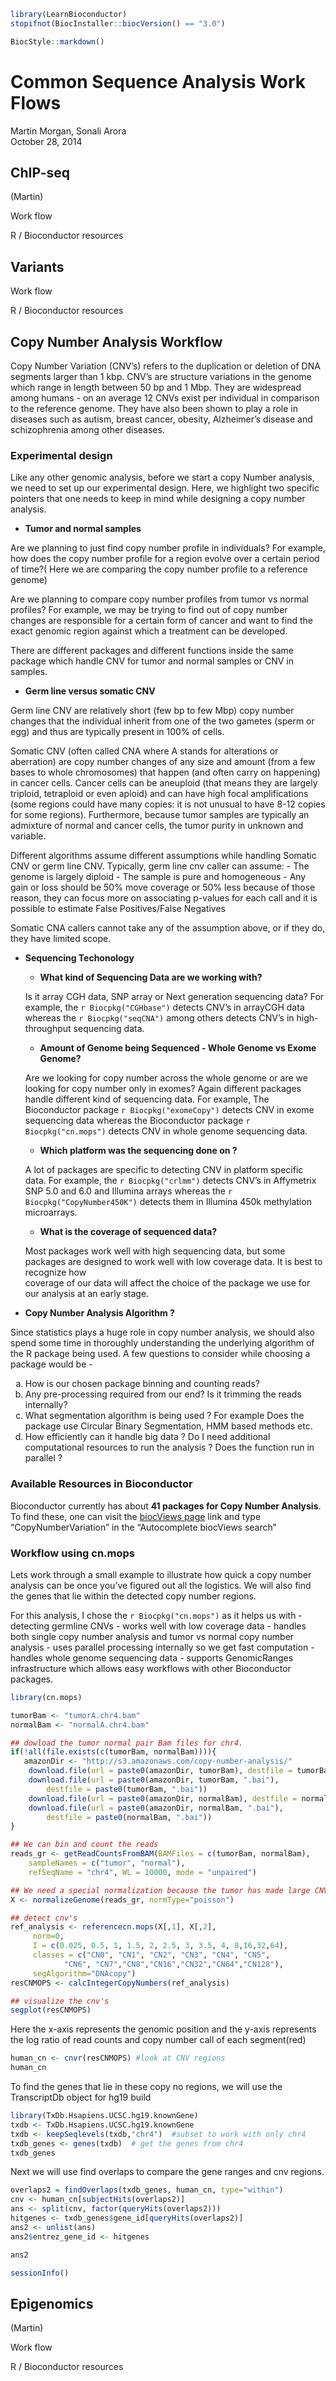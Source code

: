<!--
%\VignetteIndexEntry{02.2 Other Sequence Analysis Work Flows}
%\VignettePackage{LearnBioconductor}
%\VignetteEngine{knitr::knitr}
-->

```r
library(LearnBioconductor)
stopifnot(BiocInstaller::biocVersion() == "3.0")
```

```r
BiocStyle::markdown()
```

# Common Sequence Analysis Work Flows

Martin Morgan, Sonali Arora<br/>
October 28, 2014

## ChIP-seq

(Martin)

Work flow

R / Bioconductor resources

## Variants

Work flow

R / Bioconductor resources

## Copy Number Analysis Workflow

Copy Number Variation (CNV's) refers to the duplication or deletion of DNA 
segments larger than 1 kbp. CNV's are structure variations in the genome 
which range in length between 50 bp and 1 Mbp. They are widespread among 
humans - on an average 12 CNVs exist per individual in comparison to the 
reference genome. They have also been shown to play a role in diseases such 
as autism, breast cancer, obesity, Alzheimer’s disease and schizophrenia 
among other diseases. 

### Experimental design

Like any other genomic analysis, before we start a copy Number 
analysis, we need to set up our experimental design. Here, we highlight two 
specific pointers that one needs to keep in mind while designing a copy number
analysis. 

* __Tumor and normal samples__

Are we planning to just find copy number profile in individuals? For 
example, how does the copy number profile for a region evolve over a certain 
period of time?( Here we are comparing the copy number profile to a reference 
genome)

Are we planning to compare copy number profiles from tumor vs normal profiles?
For example, we may be trying to find out of copy number changes are responsible
for a certain form of cancer and want to find the exact genomic region against
which a treatment can be developed. 

There are different packages and different functions inside the same package
which handle CNV for tumor and normal samples or CNV in samples.  

* __Germ line versus somatic CNV__

Germ line CNV are relatively short (few bp to few Mbp) copy number changes that 
the individual inherit from one of the two gametes (sperm or egg) and thus are 
typically present in 100% of cells.

Somatic CNV (often called CNA where A stands for alterations or aberration) are
copy number changes of any size and amount (from a few bases to whole 
chromosomes) that happen (and often carry on happening) in cancer cells. 
Cancer cells can be aneuploid (that means they are largely triploid, 
tetraploid or even aploid) and can have high focal amplifications 
(some regions could have many copies: it is not unusual to have 8-12 copies for 
some regions). Furthermore, because tumor samples are typically an admixture 
of normal and cancer cells, the tumor purity in unknown and variable. 

Different algorithms assume different assumptions while handling Somatic CNV 
or germ line CNV. Typically, germ line cnv caller can assume:
- The genome is largely diploid
- The sample is pure and homogeneous
-  Any gain or loss should be 50% move coverage or 50% less
because of those reason, they can focus more on associating p-values for each 
call and it is possible to estimate False Positives/False Negatives

Somatic CNA callers cannot take any of the assumption above, or if they do, 
they have limited scope.

* __Sequencing Techonology__ 

    + **What kind of Sequencing Data are we working with?** 
    
    Is it array CGH data, SNP array or Next generation sequencing data? For 
    example, the `r Biocpkg("CGHbase")` detects CNV's in arrayCGH data  whereas 
    the `r Biocpkg("seqCNA")` among others detects CNV's in high-throughput 
    sequencing data. 

    + **Amount of Genome being Sequenced - Whole Genome vs Exome Genome?**
    
    Are we looking for copy number across the whole genome or are we looking for 
    copy number only in exomes? Again different packages handle different kind 
    of sequencing data. For example, The Bioconductor package 
    `r Biocpkg("exomeCopy")` detects CNV in exome sequencing data whereas the 
    Bioconductor package `r Biocpkg("cn.mops")` detects CNV in whole genome 
    sequencing data.

    + **Which platform was the sequencing done on ?**
    
    A lot of packages are specific to detecting CNV in platform specific data. 
    For example, the `r Biocpkg("crlmm")` detects CNV's in Affymetrix SNP 5.0 
    and 6.0 and Illumina arrays whereas the `r Biocpkg("CopyNumber450K")` 
    detects them in Illumina 450k methylation microarrays. 

    + **What is the coverage of sequenced data?**  
    
    Most packages work well with high sequencing data, but some packages are 
    designed to work well with low coverage data. It is best to recognize how  
    coverage of our data will affect the choice of the package we use for our 
    analysis at an early stage. 

* __Copy Number Analysis Algorithm ?__
    
Since statistics plays a huge role in copy number analysis, we should also 
spend some time in thoroughly understanding the underlying algorithm of the 
R package being used. A few questions to consider while choosing a package 
would be - 

a) How is our chosen package binning and counting reads?
b) Any pre-processing required from our end? Is it trimming the reads 
internally? 
c) What segmentation algorithm is being used ? For example Does the package 
use Circular Binary Segmentation, HMM based methods etc. 
d) How efficiently can it handle big data ? Do I need additional 
computational resources to run the analysis ? Does the function run in 
parallel ?

### Available Resources in Bioconductor 

Bioconductor currently has about **41 packages for Copy Number Analysis**. 
To find these, one can visit the 
[biocViews page](http://www.bioconductor.org/packages/devel/BiocViews.html#___Software.) 
link and type "CopyNumberVariation" in the "Autocomplete biocViews search"

### Workflow using cn.mops 

Lets work through a small example to illustrate how quick a copy number analysis
can be once you've figured out all the logistics. We will also find the genes 
that lie within the detected copy number regions. 

For this analysis, I chose the `r Biocpkg("cn.mops")` as it helps us with 
- detecting germline CNVs
- works well with low coverage data 
- handles both single copy number analysis and tumor vs normal copy number 
analysis
- uses parallel processing internally so we get fast computation
- handles whole genome sequencing data
- supports GenomicRanges infrastructure which allows easy workflows with other
Bioconductor packages.
```r
library(cn.mops)

tumorBam <- "tumorA.chr4.bam"
normalBam <- "normalA.chr4.bam"

## dowload the tumor normal pair Bam files for chr4. 
if(!all(file.exists(c(tumorBam, normalBam)))){
   amazonDir <- "http://s3.amazonaws.com/copy-number-analysis/"
    download.file(url = paste0(amazonDir, tumorBam), destfile = tumorBam)
    download.file(url = paste0(amazonDir, tumorBam, ".bai"), 
        destfile = paste0(tumorBam, ".bai"))
    download.file(url = paste0(amazonDir, normalBam), destfile = normalBam)
    download.file(url = paste0(amazonDir, normalBam, ".bai"), 
        destfile = paste0(normalBam, ".bai"))
}

## We can bin and count the reads
reads_gr <- getReadCountsFromBAM(BAMFiles = c(tumorBam, normalBam),
    sampleNames = c("tumor", "normal"),
    refSeqName = "chr4", WL = 10000, mode = "unpaired")

## We need a special normalization because the tumor has made large CNVs
X <- normalizeGenome(reads_gr, normType="poisson")

## detect cnv's
ref_analysis <- referencecn.mops(X[,1], X[,2],
     norm=0, 
     I = c(0.025, 0.5, 1, 1.5, 2, 2.5, 3, 3.5, 4, 8,16,32,64), 
     classes = c("CN0", "CN1", "CN2", "CN3", "CN4", "CN5",
            "CN6", "CN7","CN8","CN16","CN32","CN64","CN128"),
     segAlgorithm="DNAcopy")
resCNMOPS <- calcIntegerCopyNumbers(ref_analysis)

## visualize the cnv's
segplot(resCNMOPS)
```

Here the x-axis represents the genomic position and the y-axis represents the 
log ratio of read counts and copy number call of each segment(red)

```r
human_cn <- cnvr(resCNMOPS) #look at CNV regions
human_cn
```

To find the genes that lie in these copy no regions, we will use the 
TranscriptDb  object for hg19 build 

```r
library(TxDb.Hsapiens.UCSC.hg19.knownGene)
txdb <- TxDb.Hsapiens.UCSC.hg19.knownGene 
txdb <- keepSeqlevels(txdb,"chr4")  #subset to work with only chr4
txdb_genes <- genes(txdb)  # get the genes from chr4
txdb_genes
```

Next we will use find overlaps to compare the gene ranges and cnv regions.
```r
overlaps2 = findOverlaps(txdb_genes, human_cn, type="within")
cnv <- human_cn[subjectHits(overlaps2)]
ans <- split(cnv, factor(queryHits(overlaps2)))
hitgenes <- txdb_genes$gene_id[queryHits(overlaps2)]
ans2 <- unlist(ans)
ans2$entrez_gene_id <- hitgenes

ans2
```

```r
sessionInfo()
```
## Epigenomics

(Martin)

Work flow

R / Bioconductor resources
